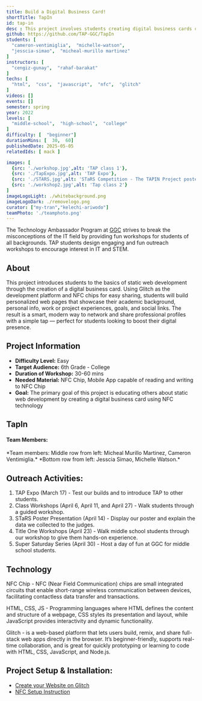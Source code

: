 ```yaml
---
title: Build a Digital Business Card!
shortTitle: TapIn
id: tap-in
desc : This project involves students creating digital business cards containing information about their academic courses, personal details, work or project experiences, goals, and preferred social media platforms for sharing.
github: https://github.com/TAP-GGC/TapIn
students: [
  "cameron-ventimiglia",  "michelle-watson",
  "jesscia-simao",  "micheal-murillo martinez"
]
instructors: [
  "cengiz-gunay",  "rahaf-barakat"
] 
techs: [
  "html",  "css",  "javascript",  "nfc",  "glitch"
]
videos: []
events: []
semester: spring
year: 2022
levels: [
  "middle-school",  "high-school",  "college"
] 
difficulty: [  "beginner"] 
durationMins: [  30,  60]
publishedDate: 2025-05-05
relatedIds: [ mack ]

images: [
  {src: './workshop.jpg',alt: 'TAP class 1'},
  {src: './TapExpo.jpg',alt: 'TAP Expo'},
  {src: './STARS.jpg',alt: 'STaRS Competition - The TAPIN Project poster won an award at the 2022 STaRS competition for its innovative use of NFC technology to simplify student digital identity sharing.'},
  {src: './workshop2.jpg',alt: 'Tap class 2'}
]
imageLogoLight: ./whitebackground.png
imageLogoDark: ./removelogo.png
curator: ["my-tran","kelechi-ariwodo"]
teamPhoto: './teamphoto.png'
---
```




The Technology Ambassador Program at [GGC](http://www.ggc.edu/tap) strives to break the misconceptions of the IT field by providing fun workshops for students of all backgrounds. TAP students design engaging and fun outreach workshops to encourage interest in IT and STEM.

## About

This project introduces students to the basics of static web development through the creation of a digital business card. Using Glitch as the development platform and NFC chips for easy sharing, students will build personalized web pages that showcase their academic background, personal info, work or project experiences, goals, and social links. The result is a smart, modern way to network and share professional profiles with a simple tap — perfect for students looking to boost their digital presence.

## Project Information
* **Difficulty Level:** Easy
* **Target Audience:** 6th Grade - College
* **Duration of Workshop:** 30-60 mins
* **Needed Material:** NFC Chip, Mobile App capable of reading and writing to NFC Chip
* **Goal:** The primary goal of this project is educating others about static web development by creating a digital business card using NFC technology

## TapIn

#### **Team Members:**  
<Photo src={GroupPhoto.src} alt="TapIn group photo" caption="Professors: Top row from left: Dr. Chavonda Mills, Dr. Cengiz Gunay, Dr. Rahaf Barakat"/>
*Team members: Middle row from left: Micheal Murillo Martinez, Cameron Ventimiglia.*
*Bottom row from left: Jesscia Simao, Michelle Watson.*

## Outreach Activities:
1. TAP Expo (March 17) - Test our builds and to introduce TAP to other students.
2. Class Workshops (April 6, April 11, and April 27) - Walk students through a guided workshop.
3. STaRS Poster Presentation (April 14) - Display our poster and explain the data we collected to the judges.
4. Title One Workshops (April 23) - Walk middle school students through our workshop to give them hands-on experience.
5. Super Saturday Series (April 30) - Host a day of fun at GGC for middle school students.

## Technology
<Logo src={NFCChip.src} alt="NFC Chip" />
<Logo src={TechLogo.src} alt="HTML, CSS, JS" />
<Logo src={GlitchLogo.src} alt="Glitch Website" />

NFC Chip - NFC (Near Field Communication) chips are small integrated circuits that enable short-range wireless communication between devices, facilitating contactless data transfer and transactions.

HTML, CSS, JS - Programming languages where HTML defines the content and structure of a webpage, CSS styles its presentation and layout, while JavaScript provides interactivity and dynamic functionality.

Glitch - is a web-based platform that lets users build, remix, and share full-stack web apps directly in the browser. It’s beginner-friendly, supports real-time collaboration, and is great for quickly prototyping or learning to code with HTML, CSS, JavaScript, and Node.js.

## Project Setup & Installation:
- [Create your Website on Glitch](https://github.com/TAP-GGC/TapIn/blob/main/documents/Create%20your%20Website%20on%20Glitch.pdf)
- [NFC Setup Instruction](https://github.com/TAP-GGC/TapIn/blob/main/documents/NFC%20Reader%20Instructions.pdf)
